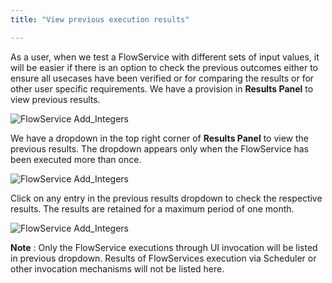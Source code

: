 ```yaml
---
title: "View previous execution results"

---
```

As a user, when we test a FlowService with different sets of input values, it will be easier if there is an option to check the previous outcomes either to ensure all usecases have been verified or  for comparing the results or for  other user specific requirements.
We have a provision in **Results Panel** to view previous results.

![FlowService Add_Integers](../assets/run-flowservices/view-prev-results/view-prev-results-01.png) 

We have a dropdown in the top right corner of **Results Panel** to view the previous results.
The dropdown appears only when the FlowService has been executed more than once.


![FlowService Add_Integers](../assets/run-flowservices/view-prev-results/view-prev-results-02.png) 

Click on any entry in the previous results dropdown to check the respective results. The results are retained for a maximum period of one month.

![FlowService Add_Integers](../assets/run-flowservices/view-prev-results/view-prev-results-03.png) 

**Note** : Only the FlowService executions through UI invocation will be listed in previous dropdown. Results of FlowServices execution via Scheduler or other invocation mechanisms will not be listed here.